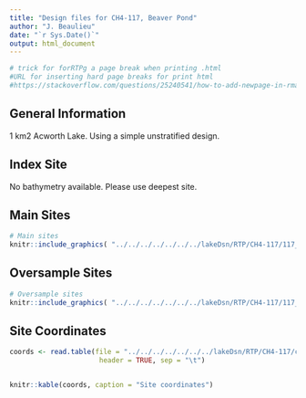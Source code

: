 ```yaml
---
title: "Design files for CH4-117, Beaver Pond"
author: "J. Beaulieu"
date: "`r Sys.Date()`"
output: html_document
---
```


```r
# trick for forRTPg a page break when printing .html
#URL for inserting hard page breaks for print html
#https://stackoverflow.com/questions/25240541/how-to-add-newpage-in-rmarkdown-in-a-smart-way
```
## General Information
1 km2 Acworth Lake.  Using a simple unstratified design.

## Index Site
No bathymetry available.  Please use deepest site.

## Main Sites
```r
# Main sites
knitr::include_graphics( "../../../../../../../lakeDsn/RTP/CH4-117/117_Main.png")
```
<P style="page-break-before: always">
  
  

## Oversample Sites
```r
# Oversample sites
knitr::include_graphics( "../../../../../../../lakeDsn/RTP/CH4-117/117_Over.png")
```

<P style="page-break-before: always">
## Site Coordinates
```r

coords <- read.table(file = "../../../../../../../lakeDsn/RTP/CH4-117/ch4_117Sites.txt",
                      header = TRUE, sep = "\t")


knitr::kable(coords, caption = "Site coordinates")
```